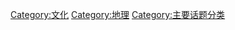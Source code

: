 {{Commonscat|World}}

[[Category:文化|Category:文化]]
[[Category:地理|Category:地理]]
[[Category:主要话题分类|Category:主要话题分类]]